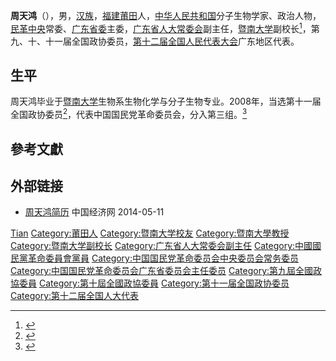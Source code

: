 '''周天鸿'''（{{bd|1956年||}}），男，[[汉族|汉族]]，[[福建|福建]][[莆田|莆田]]人，[[中华人民共和国|中华人民共和国]]分子生物学家、政治人物，[[民革中央|民革中央]]常委、[[民革广东省委|广东省委]]主委，[[广东省人大常委会|广东省人大常委会]]副主任，[[暨南大学|暨南大学]]副校长<ref>{{cite news|title=全国人大代表信息-周天鸿|url=http://210.82.31.1:8084/delegate/viewDelegate.action?dbid=121865|accessdate=2013-04-05|newspaper=全国人大网|archive-url=https://web.archive.org/web/20130713101115/http://www.npc.gov.cn/delegate/viewDelegate.action?dbid=121865|archive-date=2013-07-13|dead-url=yes}}</ref>，第九、十、十一届全国政协委员，[[第十二届全国人民代表大会|第十二届全国人民代表大会]]广东地区代表。

== 生平 ==
周天鸿毕业于[[暨南大学|暨南大学]]生物系生物化学与分子生物专业。2008年，当选第十一届全国政协委员<ref>{{cite news|title=第十一届全国政协委员名单|url=http://www.indaa.com.cn/zt/2009qglh/zxzs/200903/t20090303_127573.html|accessdate=2013-04-09|newspaper=新华社北京1月25日电 中国人民政治协商会议第十一届全国委员会委员名单(共2237人，2008年1月25日政协第十届全国委员会常务委员会第二十次会议通过)|date=2008-01-25|deadurl=yes|archiveurl=https://web.archive.org/web/20130928014403/http://www.indaa.com.cn/zt/2009qglh/zxzs/200903/t20090303_127573.html|archivedate=2013-09-28}}</ref>，代表中国国民党革命委员会，分入第三组。<ref>{{cite news|title=全国政协信息-周天鸿|url=http://www.cppcc.gov.cn/CMS/wylibary/showJcwyxtInfoWylibary.action?tabJcwyxt.guid=11W0001370&wytype=wjwy|accessdate=2013-04-09|newspaper=全国政协委员会|archive-date=2019-05-14|archive-url=https://web.archive.org/web/20190514204154/http://www.cppcc.gov.cn/CMS/wylibary/showJcwyxtInfoWylibary.action?tabJcwyxt.guid=11W0001370&wytype=wjwy|dead-url=no}}</ref>

== 參考文獻 ==
{{reflist}}

== 外部链接 ==
* [http://district.ce.cn/newarea/sddy/201302/04/t20130204_24093897_3.shtml 周天鸿简历]{{Wayback|url=http://district.ce.cn/newarea/sddy/201302/04/t20130204_24093897_3.shtml |date=20180817021629 }} 中国经济网 2014-05-11

{{Navboxes
| title  = 周天鸿在[[中国遗传学会|中国遗传学会]]的职务
| list1  =
{{中国遗传学会第九届理事会}}
}}
{{Navboxes
| title  = 周天鸿在[[中国国民党革命委员会|中国国民党革命委员会]]的职务
| list1  =
{{中国国民党革命委员会第十届中央委员会}}
{{中国国民党革命委员会第十一届中央委员会}}
{{中国国民党革命委员会第十二届中央委员会}}
}}

{{Authority control}}
{{DEFAULTSORT:Zhou周}}
[[Category:周姓|Tian]]
[[Category:莆田人|Category:莆田人]]
[[Category:暨南大学校友|Category:暨南大学校友]]
[[Category:暨南大學教授|Category:暨南大學教授]]
[[Category:暨南大学副校长|Category:暨南大学副校长]]
[[Category:广东省人大常委会副主任|Category:广东省人大常委会副主任]]
[[Category:中國國民黨革命委員會黨員|Category:中國國民黨革命委員會黨員]]
[[Category:中国国民党革命委员会中央委员会常务委员|Category:中国国民党革命委员会中央委员会常务委员]]
[[Category:中国国民党革命委员会广东省委员会主任委员|Category:中国国民党革命委员会广东省委员会主任委员]]
[[Category:第九屆全國政協委員|Category:第九屆全國政協委員]]
[[Category:第十屆全國政協委員|Category:第十屆全國政協委員]]
[[Category:第十一届全国政协委员|Category:第十一届全国政协委员]]
[[Category:第十二届全国人大代表|Category:第十二届全国人大代表]]